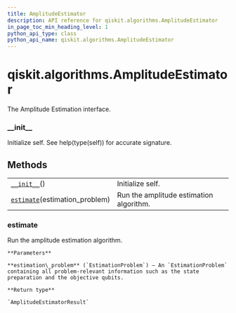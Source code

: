 ```yaml
---
title: AmplitudeEstimator
description: API reference for qiskit.algorithms.AmplitudeEstimator
in_page_toc_min_heading_level: 1
python_api_type: class
python_api_name: qiskit.algorithms.AmplitudeEstimator
---
```


# qiskit.algorithms.AmplitudeEstimator

<Class id="qiskit.algorithms.AmplitudeEstimator" isDedicatedPage={true} github="https://github.com/qiskit/qiskit/tree/stable/0.18/qiskit/algorithms/amplitude_estimators/amplitude_estimator.py" signature="AmplitudeEstimator">
  The Amplitude Estimation interface.

  ### \_\_init\_\_

  <Function id="qiskit.algorithms.AmplitudeEstimator.__init__" signature="__init__()">
    Initialize self. See help(type(self)) for accurate signature.
  </Function>

  ## Methods

  |                                                                                                                                   |                                         |
  | --------------------------------------------------------------------------------------------------------------------------------- | --------------------------------------- |
  | [`__init__`](#qiskit.algorithms.AmplitudeEstimator.__init__ "qiskit.algorithms.AmplitudeEstimator.__init__")()                    | Initialize self.                        |
  | [`estimate`](#qiskit.algorithms.AmplitudeEstimator.estimate "qiskit.algorithms.AmplitudeEstimator.estimate")(estimation\_problem) | Run the amplitude estimation algorithm. |

  ### estimate

  <Function id="qiskit.algorithms.AmplitudeEstimator.estimate" signature="abstract estimate(estimation_problem)">
    Run the amplitude estimation algorithm.

    **Parameters**

    **estimation\_problem** (`EstimationProblem`) – An `EstimationProblem` containing all problem-relevant information such as the state preparation and the objective qubits.

    **Return type**

    `AmplitudeEstimatorResult`
  </Function>
</Class>

